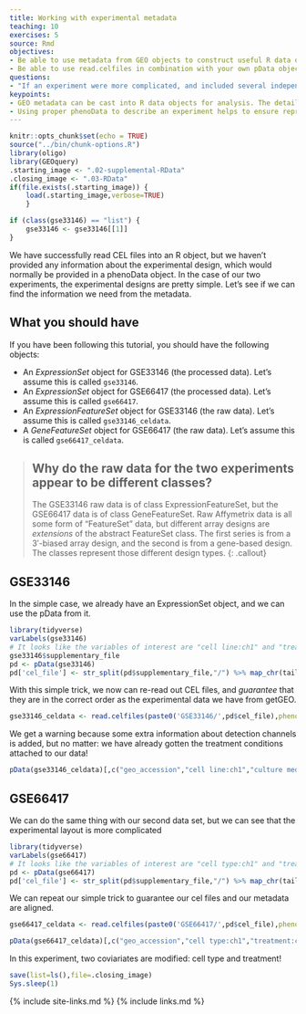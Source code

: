 ```yaml
---
title: Working with experimental metadata
teaching: 10
exercises: 5
source: Rmd
objectives:
- Be able to use metadata from GEO objects to construct useful R data objects
- Be able to use read.celfiles in combination with your own pData object to ensure data integrity
questions:
- "If an experiment were more complicated, and included several independent variables, would you be able to create a phenoData object from the GSE?"
keypoints: 
- GEO metadata can be cast into R data objects for analysis. The details are up to the user.
- Using proper phenoData to describe an experiment helps to ensure reproducibility and avoid reading in files out of order
---
```


```r
knitr::opts_chunk$set(echo = TRUE)
source("../bin/chunk-options.R")
library(oligo)
library(GEOquery)
.starting_image <- ".02-supplemental-RData"
.closing_image <- ".03-RData"
if(file.exists(.starting_image)) {
    load(.starting_image,verbose=TRUE)
    }

if (class(gse33146) == "list") {
    gse33146 <- gse33146[[1]]
}
```

We have successfully read CEL files into an R object, but we
haven't provided any information about the experimental design, which would
normally be provided in a phenoData object.  In the case of our two
experiments, the experimental designs are pretty simple. Let's see if
we can find the information we need from the metadata.

## What you should have

If you have been following this tutorial, you should have the following objects:

- An _ExpressionSet_ object for GSE33146 (the processed data). Let's assume this is called `gse33146`.
- An _ExpressionSet_ object for GSE66417  (the processed data). Let's assume this is called `gse66417`.
- An _ExpressionFeatureSet_ object for GSE33146 (the raw data). Let's assume this is called `gse33146_celdata`. 
- A _GeneFeatureSet_ object for GSE66417 (the raw data). Let's assume this is called `gse66417_celdata`. 
 
> ## Why do the raw data for the two experiments appear to be different classes? 
>
> The GSE33146 raw data is of class ExpressionFeatureSet, but the
> GSE66417 data is of class GeneFeatureSet. Raw Affymetrix data is all
> some form of "FeatureSet" data, but different array designs are
> _extensions_ of the abstract FeatureSet class. The first series is
> from a 3′-biased array design, and the second is from a gene-based
> design. The classes represent those different design types.
{: .callout}

## GSE33146

In the simple case, we already have an ExpressionSet object, and we can use the pData from it. 

```r
library(tidyverse)
varLabels(gse33146)
# It looks like the variables of interest are "cell line:ch1" and "treatment:ch1", and the sample accessions are in "geo_accession"
gse33146$supplementary_file
pd <- pData(gse33146)
pd['cel_file'] <- str_split(pd$supplementary_file,"/") %>% map_chr(tail,1)
```

With this simple trick, we now can re-read out CEL files, and _guarantee_ that they are in the correct order as the experimental data we have from getGEO.

```r
gse33146_celdata <- read.celfiles(paste0('GSE33146/',pd$cel_file),phenoData=phenoData(gse33146))
```
We get a warning because some extra information about detection channels is added, but no matter: we have already gotten the treatment conditions attached to our data!

```r
pData(gse33146_celdata)[,c("geo_accession","cell line:ch1","culture medium:ch1")]
```

## GSE66417

We can do the same thing with our second data set, but we can see that the experimental  layout is more complicated

```r
library(tidyverse)
varLabels(gse66417)
# It looks like the variables of interest are "cell type:ch1" and "treatment:ch1", and the sample accessions are in "geo_accession"
pd <- pData(gse66417)
pd['cel_file'] <- str_split(pd$supplementary_file,"/") %>% map_chr(tail,1)
```

We can repeat our simple trick to guarantee our cel files and our metadata are aligned.

```r
gse66417_celdata <- read.celfiles(paste0('GSE66417/',pd$cel_file),phenoData=phenoData(gse66417))
```

```r
pData(gse66417_celdata)[,c("geo_accession","cell type:ch1","treatment:ch1")]
```
In this experiment, two coviariates are modified: cell type and treatment!

```r
save(list=ls(),file=.closing_image)
Sys.sleep(1)
```

{% include site-links.md %} 
{% include links.md %} 
